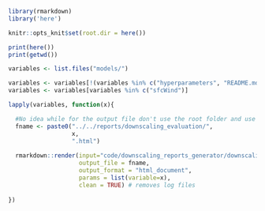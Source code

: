 ```r
library(rmarkdown)
library('here')

knitr::opts_knit$set(root.dir = here())
```

```r
print(here())
print(getwd())

variables <- list.files("models/")

variables <- variables[!(variables %in% c("hyperparameters", "README.md"))]
variables <- variables[variables %in% c("sfcWind")]

lapply(variables, function(x){

  #No idea while for the output file don't use the root folder and use as reference the ocation of the rmd file
  fname <- paste0("../../reports/downscaling_evaluation/",
                  x, 
                  ".html") 
   
  rmarkdown::render(input="code/downscaling_reports_generator/downscaling.Rmd", 
                    output_file = fname,
                    output_format = "html_document",
                    params = list(variable=x),
                    clean = TRUE) # removes log files   
  
})
```
